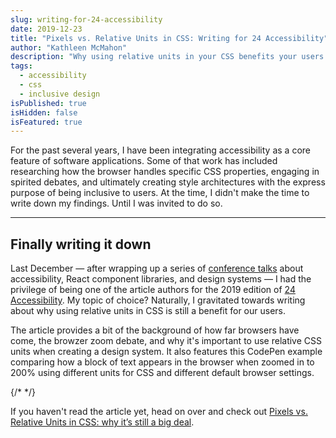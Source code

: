```yaml
---
slug: writing-for-24-accessibility
date: 2019-12-23
title: "Pixels vs. Relative Units in CSS: Writing for 24 Accessibility"
author: "Kathleen McMahon"
description: "Why using relative units in your CSS benefits your users."
tags:
  - accessibility
  - css
  - inclusive design
isPublished: true
isHidden: false
isFeatured: true
---
```


For the past several years, I have been integrating accessibility as a core feature of software applications. Some of that work has included researching how the browser handles specific CSS properties, engaging in spirited debates, and ultimately creating style architectures with the express purpose of being inclusive to users. At the time, I didn't make the time to write down my findings. Until I was invited to do so.

---

## Finally writing it down

Last December — after wrapping up a series of [conference talks](https://noti.st/resource11) about accessibility, React component libraries, and design systems — I had the privilege of being one of the article authors for the 2019 edition of [24 Accessibility](https://twitter.com/24accessibility). My topic of choice? Naturally, I gravitated towards writing about why using relative units in CSS is still a benefit for our users.

The article provides a bit of the background of how far browsers have come, the browzer zoom debate, and why it's important to use relative CSS units when creating a design system. It also features this CodePen example comparing how a block of text appears in the browser when zoomed in to 200% using different units for CSS and different default browser settings.

{/* <CodePen codePenId="eYOQQxY" /> */}

If you haven't read the article yet, head on over and check out [Pixels vs. Relative Units in CSS: why it’s still a big deal](https://www.24a11y.com/2019/pixels-vs-relative-units-in-css-why-its-still-a-big-deal/).
